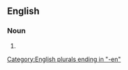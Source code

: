 ==English==

===Noun===
{{head|en|noun form}}

# {{plural of|en|bargeman}}

[[Category:English plurals ending in "-en"]]